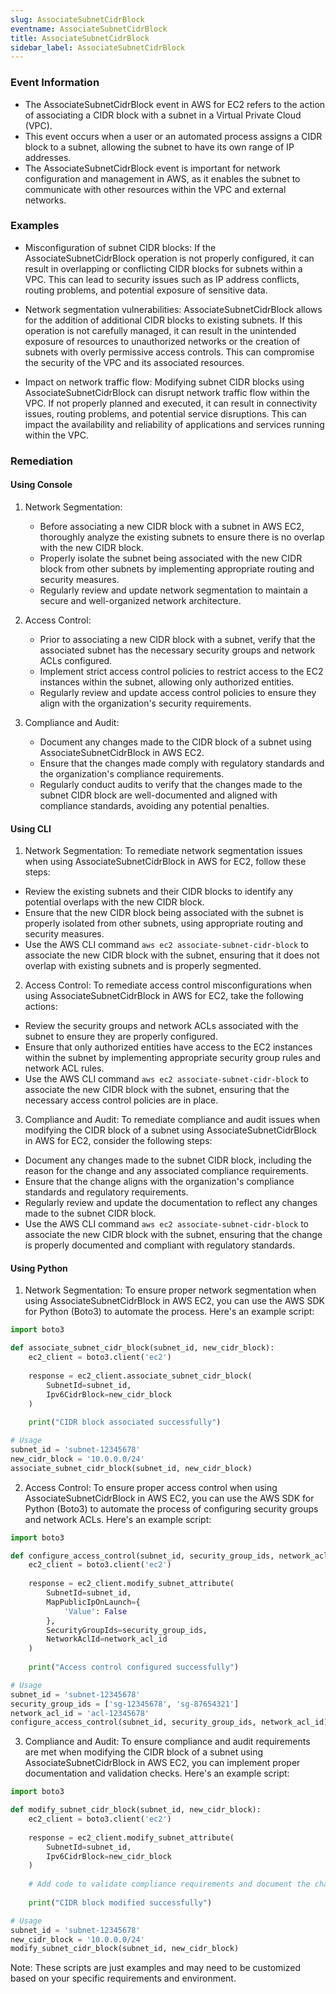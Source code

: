 ```yaml
--- 
slug: AssociateSubnetCidrBlock
eventname: AssociateSubnetCidrBlock
title: AssociateSubnetCidrBlock
sidebar_label: AssociateSubnetCidrBlock
---
```

                       
### Event Information

- The AssociateSubnetCidrBlock event in AWS for EC2 refers to the action of associating a CIDR block with a subnet in a Virtual Private Cloud (VPC).
- This event occurs when a user or an automated process assigns a CIDR block to a subnet, allowing the subnet to have its own range of IP addresses.
- The AssociateSubnetCidrBlock event is important for network configuration and management in AWS, as it enables the subnet to communicate with other resources within the VPC and external networks.


### Examples

- Misconfiguration of subnet CIDR blocks: If the AssociateSubnetCidrBlock operation is not properly configured, it can result in overlapping or conflicting CIDR blocks for subnets within a VPC. This can lead to security issues such as IP address conflicts, routing problems, and potential exposure of sensitive data.

- Network segmentation vulnerabilities: AssociateSubnetCidrBlock allows for the addition of additional CIDR blocks to existing subnets. If this operation is not carefully managed, it can result in the unintended exposure of resources to unauthorized networks or the creation of subnets with overly permissive access controls. This can compromise the security of the VPC and its associated resources.

- Impact on network traffic flow: Modifying subnet CIDR blocks using AssociateSubnetCidrBlock can disrupt network traffic flow within the VPC. If not properly planned and executed, it can result in connectivity issues, routing problems, and potential service disruptions. This can impact the availability and reliability of applications and services running within the VPC.

### Remediation

#### Using Console

1. Network Segmentation:
   - Before associating a new CIDR block with a subnet in AWS EC2, thoroughly analyze the existing subnets to ensure there is no overlap with the new CIDR block.
   - Properly isolate the subnet being associated with the new CIDR block from other subnets by implementing appropriate routing and security measures.
   - Regularly review and update network segmentation to maintain a secure and well-organized network architecture.

2. Access Control:
   - Prior to associating a new CIDR block with a subnet, verify that the associated subnet has the necessary security groups and network ACLs configured.
   - Implement strict access control policies to restrict access to the EC2 instances within the subnet, allowing only authorized entities.
   - Regularly review and update access control policies to ensure they align with the organization's security requirements.

3. Compliance and Audit:
   - Document any changes made to the CIDR block of a subnet using AssociateSubnetCidrBlock in AWS EC2.
   - Ensure that the changes made comply with regulatory standards and the organization's compliance requirements.
   - Regularly conduct audits to verify that the changes made to the subnet CIDR block are well-documented and aligned with compliance standards, avoiding any potential penalties.

#### Using CLI

1. Network Segmentation: To remediate network segmentation issues when using AssociateSubnetCidrBlock in AWS for EC2, follow these steps:

- Review the existing subnets and their CIDR blocks to identify any potential overlaps with the new CIDR block.
- Ensure that the new CIDR block being associated with the subnet is properly isolated from other subnets, using appropriate routing and security measures.
- Use the AWS CLI command `aws ec2 associate-subnet-cidr-block` to associate the new CIDR block with the subnet, ensuring that it does not overlap with existing subnets and is properly segmented.

2. Access Control: To remediate access control misconfigurations when using AssociateSubnetCidrBlock in AWS for EC2, take the following actions:

- Review the security groups and network ACLs associated with the subnet to ensure they are properly configured.
- Ensure that only authorized entities have access to the EC2 instances within the subnet by implementing appropriate security group rules and network ACL rules.
- Use the AWS CLI command `aws ec2 associate-subnet-cidr-block` to associate the new CIDR block with the subnet, ensuring that the necessary access control policies are in place.

3. Compliance and Audit: To remediate compliance and audit issues when modifying the CIDR block of a subnet using AssociateSubnetCidrBlock in AWS for EC2, consider the following steps:

- Document any changes made to the subnet CIDR block, including the reason for the change and any associated compliance requirements.
- Ensure that the change aligns with the organization's compliance standards and regulatory requirements.
- Regularly review and update the documentation to reflect any changes made to the subnet CIDR block.
- Use the AWS CLI command `aws ec2 associate-subnet-cidr-block` to associate the new CIDR block with the subnet, ensuring that the change is properly documented and compliant with regulatory standards.

#### Using Python

1. Network Segmentation: To ensure proper network segmentation when using AssociateSubnetCidrBlock in AWS EC2, you can use the AWS SDK for Python (Boto3) to automate the process. Here's an example script:

```python
import boto3

def associate_subnet_cidr_block(subnet_id, new_cidr_block):
    ec2_client = boto3.client('ec2')
    
    response = ec2_client.associate_subnet_cidr_block(
        SubnetId=subnet_id,
        Ipv6CidrBlock=new_cidr_block
    )
    
    print("CIDR block associated successfully")

# Usage
subnet_id = 'subnet-12345678'
new_cidr_block = '10.0.0.0/24'
associate_subnet_cidr_block(subnet_id, new_cidr_block)
```

2. Access Control: To ensure proper access control when using AssociateSubnetCidrBlock in AWS EC2, you can use the AWS SDK for Python (Boto3) to automate the process of configuring security groups and network ACLs. Here's an example script:

```python
import boto3

def configure_access_control(subnet_id, security_group_ids, network_acl_id):
    ec2_client = boto3.client('ec2')
    
    response = ec2_client.modify_subnet_attribute(
        SubnetId=subnet_id,
        MapPublicIpOnLaunch={
            'Value': False
        },
        SecurityGroupIds=security_group_ids,
        NetworkAclId=network_acl_id
    )
    
    print("Access control configured successfully")

# Usage
subnet_id = 'subnet-12345678'
security_group_ids = ['sg-12345678', 'sg-87654321']
network_acl_id = 'acl-12345678'
configure_access_control(subnet_id, security_group_ids, network_acl_id)
```

3. Compliance and Audit: To ensure compliance and audit requirements are met when modifying the CIDR block of a subnet using AssociateSubnetCidrBlock in AWS EC2, you can implement proper documentation and validation checks. Here's an example script:

```python
import boto3

def modify_subnet_cidr_block(subnet_id, new_cidr_block):
    ec2_client = boto3.client('ec2')
    
    response = ec2_client.modify_subnet_attribute(
        SubnetId=subnet_id,
        Ipv6CidrBlock=new_cidr_block
    )
    
    # Add code to validate compliance requirements and document the change
    
    print("CIDR block modified successfully")

# Usage
subnet_id = 'subnet-12345678'
new_cidr_block = '10.0.0.0/24'
modify_subnet_cidr_block(subnet_id, new_cidr_block)
```

Note: These scripts are just examples and may need to be customized based on your specific requirements and environment.


 